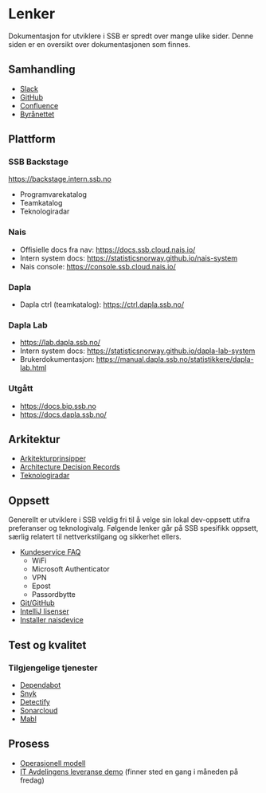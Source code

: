 # Lenker

Dokumentasjon for utviklere i SSB er spredt over mange ulike sider. Denne siden er en oversikt over dokumentasjonen som finnes.

## Samhandling

- [Slack](https://ssb-norge.slack.com)
- [GitHub](https://github.com/statisticsnorway)
- [Confluence](https://statistics-norway.atlassian.net/wiki/home)
- [Byrånettet](https://ssbno.sharepoint.com/sites/byraanettet)

## Plattform

### SSB Backstage

<https://backstage.intern.ssb.no>

- Programvarekatalog
- Teamkatalog
- Teknologiradar

### Nais

- Offisielle docs fra nav: <https://docs.ssb.cloud.nais.io/>
- Intern system docs: <https://statisticsnorway.github.io/nais-system>
- Nais console: <https://console.ssb.cloud.nais.io/>

### Dapla

- Dapla ctrl (teamkatalog): <https://ctrl.dapla.ssb.no/>

### Dapla Lab

- <https://lab.dapla.ssb.no/>
- Intern system docs: <https://statisticsnorway.github.io/dapla-lab-system>
- Brukerdokumentasjon: <https://manual.dapla.ssb.no/statistikkere/dapla-lab.html>

### Utgått

- <https://docs.bip.ssb.no>
- <https://docs.dapla.ssb.no/>

## Arkitektur

- [Arkitekturprinsipper](https://statistics-norway.atlassian.net/wiki/x/AYDs0g)
- [Architecture Decision Records](https://adr.ssb.no)
- [Teknologiradar](https://backstage.intern.ssb.no/tech-radar)

## Oppsett

Generellt er utviklere i SSB veldig fri til å velge sin lokal dev-oppsett utifra preferanser og teknologivalg. Følgende lenker går på SSB spesifikk oppsett, særlig relatert til nettverkstilgang og sikkerhet ellers.

- [Kundeservice FAQ](https://ssbno.sharepoint.com/sites/IT-service/SitePages/FAQ.aspx?e=VN49nD&share=Ec6hmugapi9JrCHxcgGnujkB7AVgu7SPNCIypjaoETjGQw)
    - WiFi
    - Microsoft Authenticator
    - VPN
    - Epost
    - Passordbytte
- [Git/GitHub](https://statistics-norway.atlassian.net/wiki/spaces/BEST/pages/3041493000/Hvordan-beskrivelser)
- [IntelliJ lisenser](https://statistics-norway.atlassian.net/wiki/spaces/BEST/pages/2586050661/Verkt+y)
- [Installer naisdevice](https://docs.ssb.cloud.nais.io/operate/naisdevice/how-to/install/)

## Test og kvalitet

### Tilgjengelige tjenester

- [Dependabot](https://statistics-norway.atlassian.net/wiki/spaces/BEST/pages/3037626783/Sikkerhetstester+i+SSB#Dependabot)
- [Snyk](https://statistics-norway.atlassian.net/wiki/spaces/BEST/pages/3037626783/Sikkerhetstester+i+SSB#Snyk)
- [Detectify](https://statistics-norway.atlassian.net/wiki/spaces/BEST/pages/3037626783/Sikkerhetstester+i+SSB#Detectify)
- [Sonarcloud](https://statistics-norway.atlassian.net/wiki/spaces/BEST/pages/3565748420/SonarCloud+kodekvalitetsverkt+y)
- [Mabl]()

## Prosess

- [Operasjonell modell](https://statistics-norway.atlassian.net/wiki/spaces/A700/pages/3522494510/Operasjonell+modell+Avdeling+for+IT+-+A700)
- [IT Avdelingens leveranse demo](https://statistics-norway.atlassian.net/wiki/spaces/A700/pages/875954203/IT+Avdelingens+leveranse+demo) (finner sted en gang i måneden på fredag)
